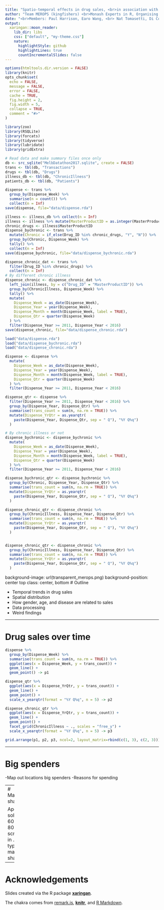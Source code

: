 ```yaml
---
title: "Spatio-temporal effects in drug sales, <br>in association with demographics, provider, drugs choices and disease"
author: "Team MEROPS (kingfishers) <br>Monash Experts in R, Organising Pharmaceutical Sales"
date: "<br>Members: Paul Harrison, Earo Wang, <br> Nat Tomasetti, Di Cook, Stuart Lee"
output:
  xaringan::moon_reader:
    lib_dir: libs
    css: ["default", "my-theme.css"]
    nature:
      highlightStyle: github
      highlightLines: true
      countIncrementalSlides: false
---
```



```r
options(htmltools.dir.version = FALSE)
library(knitr)
opts_chunk$set(
  echo = FALSE,
  message = FALSE,
  error = FALSE,
  cache = TRUE,
  fig.height = 2,
  fig.width = 5,
  collapse = TRUE,
  comment = "#>"
)
```

```r
library(zoo)
library(RSQLite)
library(forcats)
library(tidyverse)
library(lubridate)
library(gridExtra)
```

```r
# Read data and make summary files once only
db <- src_sqlite("MelbDatathon2017.sqlite", create = FALSE)
trans <- tbl(db, "Transactions")
drugs <- tbl(db, "Drugs")
illness_db <- tbl(db, "ChronicIllness")
patients_db <- tbl(db, "Patients")

dispense <- trans %>% 
  group_by(Dispense_Week) %>% 
  summarise(n = count()) %>% 
  collect(n = Inf)
save(dispense, file="data/dispense.rda")

illness <- illness_db %>% collect(n = Inf)
illness <- illness %>% mutate(MasterProductID = as.integer(MasterProductID))
chronic_drugs <- illness$MasterProductID
dispense_bychronic <- trans %>% 
  mutate(Chronic = if_else(Drug_ID %in% chronic_drugs, "Y", "N")) %>% 
  group_by(Chronic, Dispense_Week) %>% 
  tally() %>% 
  collect(n = Inf)
save(dispense_bychronic, file="data/dispense_bychronic.rda")

dispense_chronic_dat <- trans %>% 
  filter(Drug_ID %in% chronic_drugs) %>% 
  collect(n = Inf)
# By different chronic illness
dispense_chronic <- dispense_chronic_dat %>% 
  left_join(illness, by = c("Drug_ID" = "MasterProductID")) %>% 
  group_by(ChronicIllness, Dispense_Week) %>% 
  tally() %>% 
  mutate(
    Dispense_Week = as_date(Dispense_Week),
    Dispense_Year = year(Dispense_Week),
    Dispense_Month = month(Dispense_Week, label = TRUE),
    Dispense_Qtr = quarter(Dispense_Week)
  ) %>% 
  filter(Dispense_Year >= 2011, Dispense_Year < 2016)
save(dispense_chronic, file="data/dispense_chronic.rda")
```

```r
load("data/dispense.rda")
load("data/dispense_bychronic.rda")
load("data/dispense_chronic.rda")

dispense <- dispense %>% 
  mutate(
    Dispense_Week = as_date(Dispense_Week),
    Dispense_Year = year(Dispense_Week),
    Dispense_Month = month(Dispense_Week, label = TRUE),
    Dispense_Qtr = quarter(Dispense_Week)
  ) %>% 
  filter(Dispense_Year >= 2011, Dispense_Year < 2016)

dispense_qtr <- dispense %>% 
  filter(Dispense_Year >= 2011, Dispense_Year < 2016) %>% 
  group_by(Dispense_Year, Dispense_Qtr) %>% 
  summarise(trans_count = sum(n, na.rm = TRUE)) %>% 
  mutate(Dispense_YrQtr = as.yearqtr(
    paste(Dispense_Year, Dispense_Qtr, sep = " Q"), "%Y Q%q")
  )

# By chronic illness or not
dispense_bychronic <- dispense_bychronic %>% 
  mutate(
    Dispense_Week = as_date(Dispense_Week),
    Dispense_Year = year(Dispense_Week),
    Dispense_Month = month(Dispense_Week, label = TRUE),
    Dispense_Qtr = quarter(Dispense_Week)
  ) %>% 
  filter(Dispense_Year >= 2011, Dispense_Year < 2016)

dispense_bychronic_qtr <- dispense_bychronic %>% 
  group_by(Chronic, Dispense_Year, Dispense_Qtr) %>% 
  summarise(trans_count = sum(n, na.rm = TRUE)) %>% 
  mutate(Dispense_YrQtr = as.yearqtr(
    paste(Dispense_Year, Dispense_Qtr, sep = " Q"), "%Y Q%q")
  )

dispense_chronic_qtr <- dispense_chronic %>% 
  group_by(ChronicIllness, Dispense_Year, Dispense_Qtr) %>% 
  summarise(trans_count = sum(n, na.rm = TRUE)) %>% 
  mutate(Dispense_YrQtr = as.yearqtr(
    paste(Dispense_Year, Dispense_Qtr, sep = " Q"), "%Y Q%q")
  )


dispense_chronic_qtr <- dispense_chronic %>% 
  group_by(ChronicIllness, Dispense_Year, Dispense_Qtr) %>% 
  summarise(trans_count = sum(n, na.rm = TRUE)) %>% 
  mutate(Dispense_YrQtr = as.yearqtr(
    paste(Dispense_Year, Dispense_Qtr, sep = " Q"), "%Y Q%q")
  )

```
background-image: url(transparent_merops.png)
background-position: center top
class: center, bottom
# Outline

- Temporal trends in drug sales
- Spatial distribution
- How gender, age, and disease are related to sales
- Data processing
- Weird findings

---

# Drug sales over time

```r

dispense %>% 
  group_by(Dispense_Week) %>% 
  summarise(trans_count = sum(n, na.rm = TRUE)) %>% 
  ggplot(aes(x = Dispense_Week, y = trans_count)) +
  geom_line() +
  geom_point() -> p1

dispense_qtr %>% 
  ggplot(aes(x = Dispense_YrQtr, y = trans_count)) +
  geom_line() +
  geom_point() +
  scale_x_yearqtr(format = "%Y Q%q", n = 5) -> p2

dispense_chronic_qtr %>% 
  ggplot(aes(x = Dispense_YrQtr, y = trans_count)) +
  geom_line() +
  geom_point() +
  facet_grid(ChronicIllness ~ ., scales = "free_y") +
  scale_x_yearqtr(format = "%Y Q%q", n = 5) -> p3

grid.arrange(p1, p2, p3, ncol=2, layout_matrix=rbind(c(1, 3), c(2, 3)))
```

---

# Big spenders

-Map out locations big spenders
-Reasons for spending

---
# Market share

Apotex sold 60 of 80 scripts in ... typical market share

---

# Acknowledgements

Slides created via the R package [**xaringan**](https://github.com/yihui/xaringan).

The chakra comes from [remark.js](https://remarkjs.com), [**knitr**](http://yihui.name/knitr), and [R Markdown](https://rmarkdown.rstudio.com).
